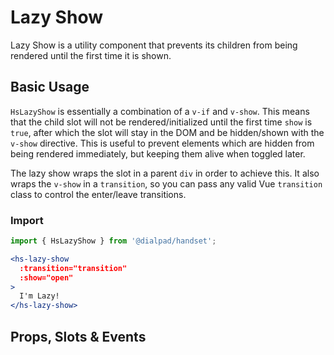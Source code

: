 
# Lazy Show

<Subtitle>
  Lazy Show is a utility component that prevents its children from being rendered until the first time it is shown.
</Subtitle>

## Basic Usage

`HsLazyShow` is essentially a combination of a `v-if` and `v-show`. This means that the child slot will not be
rendered/initialized until the first time `show` is `true`, after which the slot will stay in the DOM and be
hidden/shown with the `v-show` directive. This is useful to prevent elements which are hidden from being rendered
immediately, but keeping them alive when toggled later.

The lazy show wraps the slot in a parent `div` in order to achieve this. It also wraps the `v-show` in a `transition`,
so you can pass any valid Vue `transition` class to control the enter/leave transitions.

### Import

```jsx
import { HsLazyShow } from '@dialpad/handset';
```

```jsx
<hs-lazy-show
  :transition="transition"
  :show="open"
>
  I'm Lazy!
</hs-lazy-show>
```

<Canvas>
  <Story id="utilities-lazy-show--default" />
</Canvas>

## Props, Slots & Events

<ArgsTable of={HsLazyShow} />

